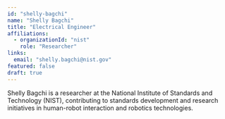 ```yaml
---
id: "shelly-bagchi"
name: "Shelly Bagchi"
title: "Electrical Engineer"
affiliations:
  - organizationId: "nist"
    role: "Researcher"
links:
  email: "shelly.bagchi@nist.gov"
featured: false
draft: true
---
```


Shelly Bagchi is a researcher at the National Institute of Standards and Technology (NIST), contributing to standards development and research initiatives in human-robot interaction and robotics technologies.
